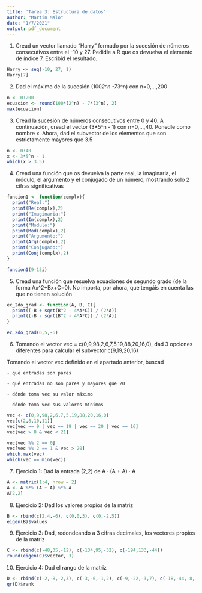 ```yaml
---
title: 'Tarea 3: Estructura de datos'
author: "Martin Malo"
date: "1/7/2021"
output: pdf_document
---
```


1. Cread un vector llamado "Harry" formado por la sucesión de números consecutivos entre el -10 y 27. Pedidle a R que os devuelva el elemento de índice 7. Escribid el resultado.

```r
Harry <- seq(-10, 27, 1)
Harry[7]
```

2. Dad el máximo de la sucesión (100*2^n -7*3^n) con n=0,...,200

```r
n <- 0:200
ecuacion <- round(100*(2^n) - 7*(3^n), 2)
max(ecuacion)
```

3. Cread la sucesión de números consecutivos entre 0 y 40. A continuación, cread el vector (3*5^n - 1) con n=0,...,40. Ponedle como nombre x. Ahora, dad el subvector de los elementos que son estrictamente mayores que 3.5

```r
n <- 0:40
x <- 3*5^n - 1
which(x > 3.5)
```

4. Cread una función que os devuelva la parte real, la imaginaria, el módulo, el argumento y el conjugado de un número, mostrando solo 2 cifras significativas

```r
funcion1 <- function(complx){
  print("Real:")
  print(Re(complx),2)
  print("Imaginaria:")
  print(Im(complx),2)
  print("Modulo:")
  print(Mod(complx),2)
  print("Argumento:")
  print(Arg(complx),2)
  print("Conjugado:")
  print(Conj(complx),2)
}

funcion1(9-13i)
```

5. Cread una función que resuelva ecuaciones de segundo grado (de la forma Ax^2+Bx+C=0). No importa, por ahora, que tengáis en cuenta las que no tienen solución

```r
ec_2do_grad <- function(A, B, C){
  print((-B + sqrt(B^2 - 4*A*C)) / (2*A))
  print((-B - sqrt(B^2 - 4*A*C)) / (2*A))
}

ec_2do_grad(6,5,-6)
```

6. Tomando el vector vec = c(0,9,98,2,6,7,5,19,88,20,16,0), dad 3 opciones diferentes para calcular el subvector c(9,19,20,16)

Tomando el vector vec definido en el apartado anterior, buscad

    - qué entradas son pares

    - qué entradas no son pares y mayores que 20

    - dónde toma vec su valor máximo

    - dónde toma vec sus valores mínimos

```r
vec <- c(0,9,98,2,6,7,5,19,88,20,16,0)
vec[c(2,8,10,11)]
vec[vec == 9 | vec == 19 | vec == 20 | vec == 16]
vec[vec > 8 & vec < 21]

vec[vec %% 2 == 0]
vec[vec %% 2 == 1 & vec > 20]
which.max(vec)
which(vec == min(vec))
```

7. Ejercicio 1: Dad la entrada (2,2) de A · (A + A) · A

```r
A <- matrix(1:4, nrow = 2)
A <- A %*% (A + A) %*% A
A[2,2]
```

8. Ejercicio 2: Dad los valores propios de la matriz

```r
B <- rbind(c(2,4,-6), c(0,0,3), c(0,-2,5))
eigen(B)$values
```

9. Ejercicio 3: Dad, redondeando a 3 cifras decimales, los vectores propios de la matriz

```r
C <- rbind(c(-48,35,-12), c(-134,95,-32), c(-194,133,-44))
round(eigen(C)$vector, 3)
```

10. Ejercicio 4: Dad el rango de la matriz

```r
D <- rbind(c(-2,-8,-2,3), c(-3,-6,-1,2), c(-9,-22,-3,7), c(-18,-44,-8,15))
qr(D)$rank
```



